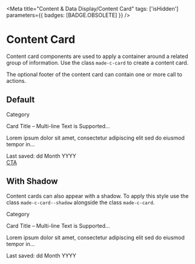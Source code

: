 
<Meta
  title="Content &amp; Data Display/Content Card"
   tags: ['isHidden']
  parameters={{ badges: [BADGE.OBSOLETE] }}
/>

# Content Card

Content card components are used to apply a container around a related group of information. Use the class `made-c-card` to create a content card.

The optional footer of the content card can contain one or more call to actions.

## Default

<Canvas>
  <Story name="Default">
    <div class="made-c-card">
      <p class="made-u-eyebrow--02 made-u-margin-bottom-2-x">Category</p>
      <p class="made-u-h4 made-u-margin-bottom-1-x">
        Card Title – Multi-line Text is Supported...
      </p>
      <p class="made-u-body--small made-u-margin-bottom-1-x">
        Lorem ipsum dolor sit amet, consectetur adipiscing elit sed do eiusmod
        tempor in…
      </p>
      <div class="made-u-helper-text ">Last saved: dd Month YYYY</div>
      <div class="made-c-card__cta">
        <a href="">
          CTA
        </a>
      </div>
    </div>
  </Story>
</Canvas>

## With Shadow

Content cards can also appear with a shadow. To apply this style use the class `made-c-card--shadow` alongside the class `made-c-card`.

<Canvas>
  <Story name="With Shadow">
    <div class="made-c-card made-c-card--shadow">
      <p class="made-u-eyebrow--02 made-u-margin-bottom-2-x">Category</p>
      <p class="made-u-h4 made-u-margin-bottom-1-x">
        Card Title – Multi-line Text is Supported...
      </p>
      <p class="made-u-body--small made-u-margin-bottom-1-x">
        Lorem ipsum dolor sit amet, consectetur adipiscing elit sed do eiusmod
        tempor in…
      </p>
      <span class="made-u-helper-text ">Last saved: dd Month YYYY</span>
    </div>
  </Story>
</Canvas>
